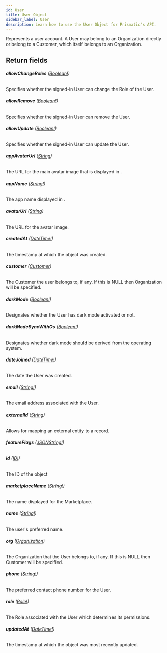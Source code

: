 ```yaml
---
id: User
title: User Object
sidebar_label: User
description: Learn how to use the User Object for Prismatic's API.
---
```


Represents a user account. A User may belong to an Organization directly or
belong to a Customer, which itself belongs to an Organization.

## Return fields

###### <b>allowChangeRoles</b> ([Boolean!](api/schema/scalar/Boolean.mdx))

Specifies whether the signed-in User can change the Role of the User.

###### <b>allowRemove</b> ([Boolean!](api/schema/scalar/Boolean.mdx))

Specifies whether the signed-in User can remove the User.

###### <b>allowUpdate</b> ([Boolean!](api/schema/scalar/Boolean.mdx))

Specifies whether the signed-in User can update the User.

###### <b>appAvatarUrl</b> ([String](api/schema/scalar/String.mdx))

The URL for the main avatar image that is displayed in .

###### <b>appName</b> ([String!](api/schema/scalar/String.mdx))

The app name displayed in .

###### <b>avatarUrl</b> ([String](api/schema/scalar/String.mdx))

The URL for the avatar image.

###### <b>createdAt</b> ([DateTime!](api/schema/scalar/DateTime.mdx))

The timestamp at which the object was created.

###### <b>customer</b> ([Customer](api/schema/object/Customer.mdx))

The Customer the user belongs to, if any. If this is NULL then Organization will be specified.

###### <b>darkMode</b> ([Boolean!](api/schema/scalar/Boolean.mdx))

Designates whether the User has dark mode activated or not.

###### <b>darkModeSyncWithOs</b> ([Boolean!](api/schema/scalar/Boolean.mdx))

Designates whether dark mode should be derived from the operating system.

###### <b>dateJoined</b> ([DateTime!](api/schema/scalar/DateTime.mdx))

The date the User was created.

###### <b>email</b> ([String!](api/schema/scalar/String.mdx))

The email address associated with the User.

###### <b>externalId</b> ([String](api/schema/scalar/String.mdx))

Allows for mapping an external entity to a  record.

###### <b>featureFlags</b> ([JSONString!](api/schema/scalar/JSONString.mdx))

###### <b>id</b> ([ID!](api/schema/scalar/ID.mdx))

The ID of the object

###### <b>marketplaceName</b> ([String!](api/schema/scalar/String.mdx))

The name displayed for the Marketplace.

###### <b>name</b> ([String!](api/schema/scalar/String.mdx))

The user's preferred name.

###### <b>org</b> ([Organization](api/schema/object/Organization.mdx))

The Organization that the User belongs to, if any. If this is NULL then Customer will be specified.

###### <b>phone</b> ([String!](api/schema/scalar/String.mdx))

The preferred contact phone number for the User.

###### <b>role</b> ([Role!](api/schema/object/Role.mdx))

The Role associated with the User which determines its permissions.

###### <b>updatedAt</b> ([DateTime!](api/schema/scalar/DateTime.mdx))

The timestamp at which the object was most recently updated.
